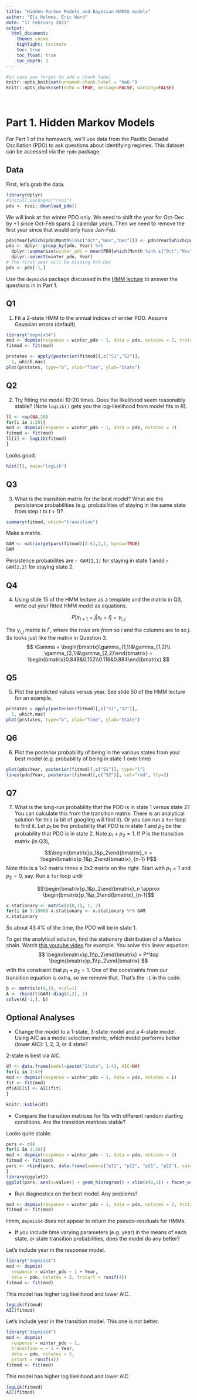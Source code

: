 ```yaml
---
title: "Hidden Markov Models and Bayesian MARSS models"
author: "Eli Holmes, Eric Ward"
date: "17 February 2021"
output:
  html_document:
    theme: cosmo
    highlight: textmate
    toc: true
    toc_float: true
    toc_depth: 3
---
```


```r
#in case you forget to add a chunk label
knitr::opts_knit$set(unnamed.chunk.label = "hw6-")
knitr::opts_chunk$set(echo = TRUE, message=FALSE, warning=FALSE)
```

<br>

# Part 1. Hidden Markov Models

For Part 1 of the homework, we'll use data from the Pacific Decadal Oscillation (PDO) to ask questions about identifying regimes. This dataset can be accessed via the `rpdo` package. 

## Data

First, let's grab the data. 

```r
library(dplyr)
#install.packages("rsoi")
pdo <- rsoi::download_pdo()
```
We will look at the winter PDO only. We need to shift the year for Oct-Dec by +1 since Oct-Feb spans 2 calendar years. Then we need to remove the first year since that would only have Jan-Feb.
```r
pdo$Year[which(pdo$Month%in%c("Oct","Nov","Dec"))] <- pdo$Year[which(pdo$Month%in%c("Oct","Nov","Dec"))] + 1
pdo <- dplyr::group_by(pdo, Year) %>%
  dplyr::summarize(winter_pdo = mean(PDO[which(Month %in% c("Oct","Nov","Dec","Jan","Feb"))])) %>% 
  dplyr::select(winter_pdo, Year)
# The first year will be missing Oct-Dec
pdo <- pdo[-1,]
```

Use the `depmixS4` package discussed in the [HMM lecture](https://nwfsc-timeseries.github.io/atsa/Lectures/Week%205/lec_10_hmm.html#1) to answer the questions in in Part 1.


## Q1

1. Fit a 2-state HMM to the annual indices of winter PDO. Assume Gaussian errors (default). 
    
```r
library("depmixS4")
mod <- depmix(response = winter_pdo ~ 1, data = pdo, nstates = 2, trstart = runif(4))
fitmod <- fit(mod)
```

```r
prstates <- apply(posterior(fitmod)[,c("S1","S2")], 
  1, which.max)
plot(prstates, type="b", xlab="Time", ylab="State")
```
    
## Q2

2. Try fitting the model 10-20 times. Does the likelihood seem reasonably stable? (Note `logLik()` gets you the log-likelihood from model fits in R).
    
```r
ll <- rep(NA,20)
for(i in 1:20){
mod <- depmix(response = winter_pdo ~ 1, data = pdo, nstates = 2)
fitmod <- fit(mod)
ll[i] <- logLik(fitmod)
}
```

Looks good.
```r
hist(ll, main="logLik")
```

## Q3
    
3. What is the transition matrix for the best model? What are the persistence probabilities (e.g. probabilities of staying in the same state from step $t$ to $t+1$)?
    
```r
summary(fitmod, which="transition")
```

Make a matrix.
```r
GAM <- matrix(getpars(fitmod)[3:6],2,2, byrow=TRUE)
GAM
```
Persistence probabilites are `r GAM[1,1]` for staying in state 1 andd `r GAM[2,2]` for staying state 2.

## Q4

4. Using slide 15 of the HMM lecture as a template and the matrix in Q3, write out your fitted HMM model as equations.

$$
P[x_{t+1}=j|x_t=i] = \gamma_{i,j}
$$

The $\gamma_{i,j}$ matrix is $\Gamma$, where the rows are *from* so $i$ and the columns are *to* so $j$. So looks just like the matrix in Question 3.
$$
\Gamma = \begin{bmatrix}\gamma_{1,1}&\gamma_{1,2}\\
\gamma_{2,1}&\gamma_{2,2}\end{bmatrix} = \begin{bmatrix}0.848&0.152\\0.116&0.884\end{bmatrix}
$$

## Q5

5. Plot the predicted values versus year. See slide 50 of the HMM lecture for an example.
    
```r
prstates = apply(posterior(fitmod)[,c("S1","S2")], 
  1, which.max)
plot(prstates, type="b", xlab="Time", ylab="State")
```

## Q6

6. Plot the posterior probability of being in the various states from your best model (e.g. probability of being in state 1 over time)   
    
```r
plot(pdo$Year, posterior(fitmod)[,c("S1")], type="l")
lines(pdo$Year, posterior(fitmod)[,c("S2")], col="red", lty=2)
```
  
  
## Q7
  
7. What is the long-run probability that the PDO is in state 1 versus state 2? You can calculate this from the transition matrix. There is an analytical solution for this (a bit of googling will find it). Or you can run a `for` loop to find it. Let $p_1$ be the probability that PDO is in state 1 and $p_2$ be the probability that PDO is in state 2. Note $p_1 + p_2 = 1$. If $P$ is the transition matrix (in Q3),

$$\begin{bmatrix}p_1&p_2\end{bmatrix}_n = \begin{bmatrix}p_1&p_2\end{bmatrix}_{n-1} P$$
Note this is a 1x2 matrix times a 2x2 matrix on the right. Start with $p_1=1$ and $p_2=0$, say. Run a `for` loop until 

$$\begin{bmatrix}p_1&p_2\end{bmatrix}_n \approx \begin{bmatrix}p_1&p_2\end{bmatrix}_{n-1}$$

```r
x.stationary <- matrix(c(0,1), 1, 2)
for(i in 1:1000) x.stationary <- x.stationary %*% GAM
x.stationary
```
So about 43.4% of the time, the PDO will be in state 1.

To get the analytical solution, find the stationary distribution of a Markov chain. Watch [this youtube video](https://www.youtube.com/watch?v=j93286JaPY8) for example. You solve this linear equation:
$$
\begin{bmatrix}p_1\\p_2\end{bmatrix} = P^\top \begin{bmatrix}p_1\\p_2\end{bmatrix}
$$
with the constraint that $p_1 + p_2 = 1$. One of the constraints from our transition equation is extra, so we remove that. That's the `-1` in the code.

```r
b <- matrix(c(0,1), ncol=1)
A <- rbind(t(GAM)-diag(1,2), 1)
solve(A[-1,], b)
```

## Optional Analyses

* Change the model to a 1-state, 3-state model and a 4-state model. Using AIC as a model selection metric, which model performs better (lower AIC): 1, 2, 3, or 4 state?

2-state is best via AIC.

```r
df <- data.frame(model=paste("State", 1:4), AIC=NA)
for(i in 1:4){
mod <- depmix(response = winter_pdo ~ 1, data = pdo, nstates = i)
fit <- fit(mod)
df$AIC[i] <- AIC(fit)
}
```

```r
knitr::kable(df)
```

* Compare the transition matrices for fits with different random starting conditions. Are the transition matrices stable?

Looks quite stable.
```r
pars <- c()
for(i in 1:20){
mod <- depmix(response = winter_pdo ~ 1, data = pdo, nstates = 2)
fitmod <- fit(mod)
pars <- rbind(pars, data.frame(name=c("p11", "p12", "p21", "p22"), value=getpars(fitmod)[3:6]))
}
library(ggplot2)
ggplot(pars, aes(x=value)) + geom_histogram() + xlim(c(0,1)) + facet_wrap(~name)
```

* Run diagnostics on the best model. Any problems?

```r
mod <- depmix(response = winter_pdo ~ 1, data = pdo, nstates = 2, trstart = runif(4))
fitmod <- fit(mod)
```

Hmm, `depmixS4` does not appear to return the pseudo-residuals for HMMs.


* If you include time varying parameters (e.g. year) in the means of each state, or state transition probabilities, does the model do any better?

Let's include year in the response model. 
```r
library("depmixS4")
mod <- depmix(
  response = winter_pdo ~ 1 + Year, 
  data = pdo, nstates = 2, trstart = runif(4))
fitmod <- fit(mod)
```

This model has higher log likelihood and lower AIC.
```r
logLik(fitmod)
AIC(fitmod)
```

Let's include year in the transition model. This one is not better.
```r
library("depmixS4")
mod <- depmix(
  response = winter_pdo ~ 1, 
  transition = ~ 1 + Year,
  data = pdo, nstates = 2, 
  pstart = runif(4))
fitmod <- fit(mod)
```

This model has higher log likelihood and lower AIC.
```r
logLik(fitmod)
AIC(fitmod)
```
